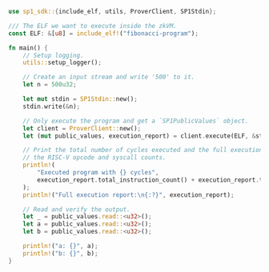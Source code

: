 ```rust
use sp1_sdk::{include_elf, utils, ProverClient, SP1Stdin};

/// The ELF we want to execute inside the zkVM.
const ELF: &[u8] = include_elf!("fibonacci-program");

fn main() {
    // Setup logging.
    utils::setup_logger();

    // Create an input stream and write '500' to it.
    let n = 500u32;

    let mut stdin = SP1Stdin::new();
    stdin.write(&n);

    // Only execute the program and get a `SP1PublicValues` object.
    let client = ProverClient::new();
    let (mut public_values, execution_report) = client.execute(ELF, &stdin).run().unwrap();

    // Print the total number of cycles executed and the full execution report with a breakdown of
    // the RISC-V opcode and syscall counts.
    println!(
        "Executed program with {} cycles",
        execution_report.total_instruction_count() + execution_report.total_syscall_count()
    );
    println!("Full execution report:\n{:?}", execution_report);

    // Read and verify the output.
    let _ = public_values.read::<u32>();
    let a = public_values.read::<u32>();
    let b = public_values.read::<u32>();

    println!("a: {}", a);
    println!("b: {}", b);
}
```
